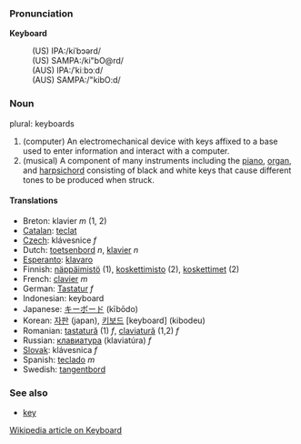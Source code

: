 ===Pronunciation===

'''Keyboard'''
:(US) IPA:/kiˈbɔərd/
:(US) SAMPA:/ki"bO@rd/
:(AUS) IPA:/ˈkiːbɔːd/
:(AUS) SAMPA:/"kibO:d/

===Noun===

plural: keyboards

# (computer) An electromechanical device with keys affixed to a base used to enter information and interact with a computer.
# (musical) A component of many instruments including the [[piano]], [[organ]], and [[harpsichord]] consisting of black and white keys that cause different tones to be produced when struck.

====Translations====
*Breton: klavier  ''m'' (1, 2)
*[[Catalan]]: [[teclat]] 
*[[Czech]]:  klávesnice  ''f''
*Dutch: [[toetsenbord]] ''n'', [[klavier]] ''n''
*[[Esperanto]]: [[klavaro]]
*Finnish: [[näppäimistö]] (1), [[koskettimisto]] (2), [[koskettimet]] (2)
*French: [[clavier]] ''m''
*German: [[Tastatur]] ''f''
*Indonesian: keyboard
*Japanese: [[キーボード]] (kībōdo)
*Korean: [[자판]] (japan), [[키보드]] [keyboard] (kibodeu)
*Romanian: [[tastatură]] (1) ''f'', [[claviatură]] (1,2) ''f''
*Russian: [[клавиатура]] (klaviat&uacute;ra) ''f''
*[[Slovak]]: klávesnica  ''f''
*Spanish: [[teclado]] ''m''
*Swedish: [[tangentbord]]

===See also===
*[[key]]
[http://en.wikipedia.org/wiki/Keyboard Wikipedia article on Keyboard]